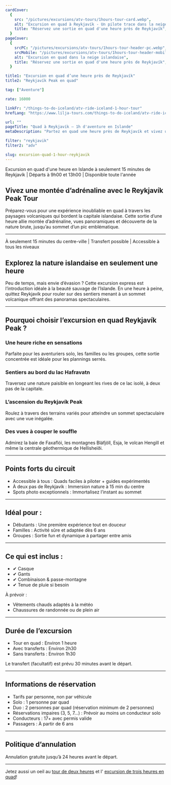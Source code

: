 ```yaml
---
cardCover:
  {
    src: "/pictures/excursions/atv-tours/1hours-tour-card.webp",
    alt: "Excursion en quad à Reykjavík - Un pilote trace dans la neige",
    title: "Réservez une sortie en quad d'une heure près de Reykjavík",
  }
pageCover:
  {
    srcPC: "/pictures/excursions/atv-tours/1hours-tour-header-pc.webp",
    srcMobile: "/pictures/excursions/atv-tours/1hours-tour-header-mobile.webp",
    alt: "Excursion en quad dans la neige islandaise",
    title: "Réservez une sortie en quad d'une heure près de Reykjavík",
  }

title1: "Excursion en quad d’une heure près de Reykjavík"
title2: "Reykjavík Peak en quad"

tag: ["Aventure"]

rate: 16000

linkFr: "/things-to-do-iceland/atv-ride-iceland-1-hour-tour"
hrefLang: "https://www.lilja-tours.com/things-to-do-iceland/atv-ride-iceland-1-hour-tour"

url: ""
pageTitle: "Quad à Reykjavík – 1h d'aventure en Islande"
metaDescription: "Partez en quad une heure près de Reykjavík et vivez une aventure inoubliable. Vue sur la baie de Faxaflói et les montagnes islandaises. Réservez maintenant !"

filter: "reykjavik"
filter2: "adv"

slug: excursion-quad-1-hour-reykjavik
---
```


Excursion en quad d'une heure en Islande à seulement 15 minutes de Reykjavík | Départs à 9h00 et 13h00 | Disponible toute l'année

## Vivez une montée d’adrénaline avec le Reykjavík Peak Tour

Préparez-vous pour une expérience inoubliable en quad à travers les paysages volcaniques qui bordent la capitale islandaise. Cette sortie d’une heure allie montée d’adrénaline, vues panoramiques et découverte de la nature brute, jusqu’au sommet d’un pic emblématique.

---

À seulement 15 minutes du centre-ville | Transfert possible | Accessible à tous les niveaux

## Explorez la nature islandaise en seulement une heure

Peu de temps, mais envie d’évasion ? Cette excursion express est l’introduction idéale à la beauté sauvage de l’Islande. En une heure à peine, quittez Reykjavík pour rouler sur des sentiers menant à un sommet volcanique offrant des panoramas spectaculaires.

---

## Pourquoi choisir l’excursion en quad Reykjavík Peak ?

### Une heure riche en sensations

Parfaite pour les aventuriers solo, les familles ou les groupes, cette sortie concentrée est idéale pour les plannings serrés.

### Sentiers au bord du lac Hafravatn

Traversez une nature paisible en longeant les rives de ce lac isolé, à deux pas de la capitale.

### L’ascension du Reykjavík Peak

Roulez à travers des terrains variés pour atteindre un sommet spectaculaire avec une vue inégalée.

### Des vues à couper le souffle

Admirez la baie de Faxaflói, les montagnes Bláfjöll, Esja, le volcan Hengill et même la centrale géothermique de Hellisheiði.

---

## Points forts du circuit

- Accessible à tous : Quads faciles à piloter + guides expérimentés
- À deux pas de Reykjavík : Immersion nature à 15 min du centre
- Spots photo exceptionnels : Immortalisez l’instant au sommet

---

## Idéal pour :

- Débutants : Une première expérience tout en douceur
- Familles : Activité sûre et adaptée dès 6 ans
- Groupes : Sortie fun et dynamique à partager entre amis

---

## Ce qui est inclus :

- ✔ Casque
- ✔ Gants
- ✔ Combinaison & passe-montagne
- ✔ Tenue de pluie si besoin

À prévoir :

- Vêtements chauds adaptés à la météo
- Chaussures de randonnée ou de plein air

---

## Durée de l’excursion

- Tour en quad : Environ 1 heure
- Avec transferts : Environ 2h30
- Sans transferts : Environ 1h30

Le transfert (facultatif) est prévu 30 minutes avant le départ.

---

## Informations de réservation

- Tarifs par personne, non par véhicule
- Solo : 1 personne par quad
- Duo : 2 personnes par quad (réservation minimum de 2 personnes)
- Réservations impaires (3, 5, 7...) : Prévoir au moins un conducteur solo
- Conducteurs : 17+ avec permis valide
- Passagers : À partir de 6 ans

---

## Politique d’annulation

Annulation gratuite jusqu’à 24 heures avant le départ.

---

<script
  type="text/javascript"
  src="https://widgets.bokun.io/assets/javascripts/apps/build/BokunWidgetsLoader.js?bookingChannelUUID=97236c68-b945-4a96-8587-660bdc4c45fd"
  async
></script>

<div
  class="bokunWidget"
  data-src="https://widgets.bokun.io/online-sales/97236c68-b945-4a96-8587-660bdc4c45fd/experience-calendar/86"
></div>

Jetez aussi un oeil au <a href="/fr/a-faire-en-islande/excursion-quad-2-hours-reykjavik/" title="2 hour atv ride">tour de deux heures</a> et l' <a href="/fr/a-faire-en-islande/excursion-quad-3-hours-reykjavik/" title="3 hour atv ride">excursion de trois heures en quad</a>!

